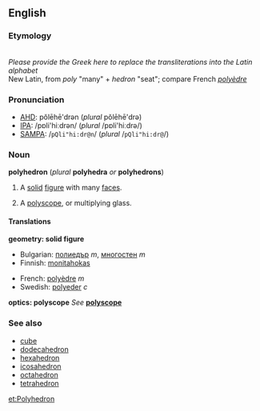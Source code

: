 ==English==
===Etymology===
{{etystub}}<br>''Please provide the Greek here to replace the transliterations into the Latin alphabet''<br>
New Latin, from {{Gr.}} ''poly'' "many" + ''hedron'' "seat"; compare French ''[[polyèdre]]''

===Pronunciation===
*[[AHD]]: pŏlēhē'drən (''plural'' pŏlēhē'drə)
*[[IPA]]: /pɒli'hiːdrən/ (''plural'' /pɒli'hiːdrə/)
*[[SAMPA]]: /<tt>pQli"hi:dr@n</tt>/ (''plural'' /<tt>pQli"hi:dr@</tt>/)

===Noun===
'''polyhedron''' (''plural'' '''polyhedra''' ''or'' '''polyhedrons''')

#{{geometry}} A [[solid]] [[figure]] with many [[face]]s.
#{{optics}} A [[polyscope]], or multiplying glass.

====Translations====

'''geometry: solid figure'''
{{top}}
*Bulgarian: [[полиедър]] ''m'', [[многостен]] ''m''
*Finnish: [[monitahokas]]
{{mid}}
*French: [[polyèdre]] ''m''
*Swedish: [[polyeder]] ''c''
{{bottom}}

'''optics: polyscope'''
''See'' '''[[polyscope]]'''

===See also===
*[[cube]]
*[[dodecahedron]]
*[[hexahedron]]
*[[icosahedron]]
*[[octahedron]]
*[[tetrahedron]]

[[et:Polyhedron]]